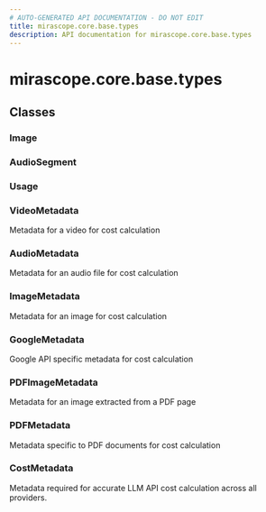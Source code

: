 ```yaml
---
# AUTO-GENERATED API DOCUMENTATION - DO NOT EDIT
title: mirascope.core.base.types
description: API documentation for mirascope.core.base.types
---
```


# mirascope.core.base.types

<ApiType type="Module" />

## Classes

### Image


### AudioSegment


### Usage


### VideoMetadata

Metadata for a video for cost calculation

### AudioMetadata

Metadata for an audio file for cost calculation

### ImageMetadata

Metadata for an image for cost calculation

### GoogleMetadata

Google API specific metadata for cost calculation

### PDFImageMetadata

Metadata for an image extracted from a PDF page

### PDFMetadata

Metadata specific to PDF documents for cost calculation

### CostMetadata

Metadata required for accurate LLM API cost calculation across all providers.


